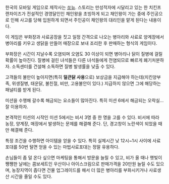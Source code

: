 한국의 모바일 게임으로 제작사는 [[쏘뉴]]. 스토리는 만성적자에 시달리고 있는 한 치킨프랜차이즈가 전설적인 경영달인인 채인왕을 초빙하게 되고 채인왕이 가는 중에 주인공으로 인해 사고를 당해 입원하게 되면서 주인공이 채인왕의 대리인을 맡게 된다는 내용이다.

이 게임은 부화장과 사료공장을 짓고 일정 간격으로 나오는 병아리와 사료로 양계장에서 병아리를 키우고 생닭을 만들어 매장으로 보내 조리한 후 판매하는 형식의 게임이다.

부화장은 시간이 지날수록 오염되며 오염도 30 이상이 되면 병아리나 닭이 질병에 걸릴 확률이 높아진다. 질병에 걸린 녀석들은 다른 녀석들에게 전염되므로 빠르게 폐기처분하자. 소독센터를 건설해 소독하면 질병 발생률을 낮출 수 있다.

고객들의 불만이 높아지면(특히 '''덜큰닭 사용'''으로) 보상금을 지급해야 하는데(치킨양부족, 위생질병, 태운닭, 불친절, 비만, 고용불안이 있다.) 지급하지 않으면 그에 해당하는 패널티를 받게 된다.

미션을 수행해 갈수록 해금되는 요소들이 많아진다. 특히 미션 6에서 해금되는 오락실... 잘 이용하자.

본격적인 미션의 시작인 미션 5에서는 비서 3명 중 한 명을 고를 수 있다. 비서에 따라 농장, 양계장, 매장에서 발생하는 문제를 해결해 준다. 단, 경고창이 노란색이 되었을 때만 해결해 준다.

특정 조건을 수행하면 아이템을 얻을 수 있다.
특히 실제시간 낮 12시~1시 사이에 사료포대를 50번 털면 얻을 수 있는 마법사료포대는 정말 유용하다.

손님들이 좀 덜 온다 싶으면 마케팅을 통해서 방문을 늘릴 수 있고, 비가 올 때나 햇빛이 쨍쨍한 날에는 콤보세트인 우산이나 아이스크림으로 판매가격을 20만원 늘릴 수도 있으며, 농장지역이 좁다면 건물 업그레이드를 해서 더 많은 병아리를 부화시키거나 사료생산 시간을 줄일 수도 있다.


